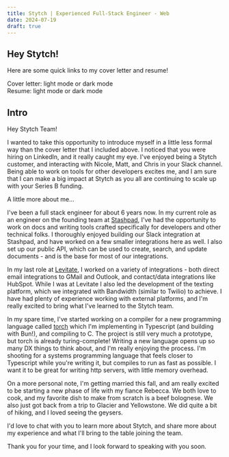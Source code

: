 ```yaml
---
title: Stytch | Experienced Full-Stack Engineer - Web
date: 2024-07-19
draft: true
---
```



## Hey Stytch!

Here are some quick links to my cover letter and resume!

<div className="flex items-center gap-1">
  Cover letter:
  <Link
    href="/docs/Nick-Beaulieu-Experienced-Full-Stack-Engineer-At-Stytch-Light.pdf"
    target="_blank"
    rel="noopener noreferrer"
  >
    light mode
  </Link>
  or
  <Link
    href="/docs/Nick-Beaulieu-Experienced-Full-Stack-Engineer-At-Stytch-Dark.pdf"
    target="_blank"
    rel="noopener noreferrer"
  >
    dark mode
  </Link>
</div>

<div className="flex items-center gap-1">
  Resume:
  <Link
    href="/docs/Nick-Beaulieu-Senior-Software-Engineer-Resume.pdf"
    target="_blank"
    rel="noopener noreferrer"
  >
    light mode
  </Link>
  or
  <Link
    href="/docs/Nick-Beaulieu-Senior-Software-Engineer-Resume-Dark.pdf"
    target="_blank"
    rel="noopener noreferrer"
  >
    dark mode
  </Link>
</div>

## Intro

Hey Stytch Team!

I wanted to take this opportunity to introduce myself in a little less formal way than the cover letter that I included above. I noticed that you were hiring on LinkedIn, and it really caught my eye. I've enjoyed being a Stytch customer, and interacting with Nicole, Matt, and Chris in your Slack channel. Being able to work on tools for other developers excites me, and I am sure that I can make a big impact at Stytch as you all are continuing to scale up with your Series B funding.

A little more about me...

I've been a full stack engineer for about 6 years now. In my current role as an engineer on the founding team at [Stashpad](https://stashpad.com), I've had the opportunity to work on docs and writing tools crafted specifically for developers and other technical folks. I thoroughly enjoyed building our Slack integration at Stashpad, and have worked on a few smaller integrations here as well. I also set up our public API, which can be used to create, search, and update documents - and is the base for most of our integrations.

In my last role at [Levitate](https://www.levitate.ai/), I worked on a variety of integrations - both direct email integrations to GMail and Outlook, and contact/data integrations like HubSpot. While I was at Levitate I also led the development of the texting platform, which we integrated with Bandwidth (similar to Twilio) to achieve. I have had plenty of experience working with external platforms, and I'm really excited to bring what I've learned to the Stytch team.

In my spare time, I've started working on a compiler for a new programming language called [torch](https://github.com/nickbeaulieu/torch) which I'm implementing in Typescript (and building with Bun!), and compiling to C. The project is still very much a prototype, but torch is already turing-complete! Writing a new language opens up so many DX things to think about, and I'm really enjoying the process. I'm shooting for a systems programming language that feels closer to Typescript while you're writing it, but compiles to run as fast as possible. I want it to be great for writing http servers, with little memory overhead.

On a more personal note, I'm getting married this fall, and am really excited to be starting a new phase of life with my fiance Rebecca. We both love to cook, and my favorite dish to make from scratch is a beef bolognese. We also just got back from a trip to Glacier and Yellowstone. We did quite a bit of hiking, and I loved seeing the geysers.

I'd love to chat with you to learn more about Stytch, and share more about my experience and what I'll bring to the table joining the team.

Thank you for your time, and I look forward to speaking with you soon.
